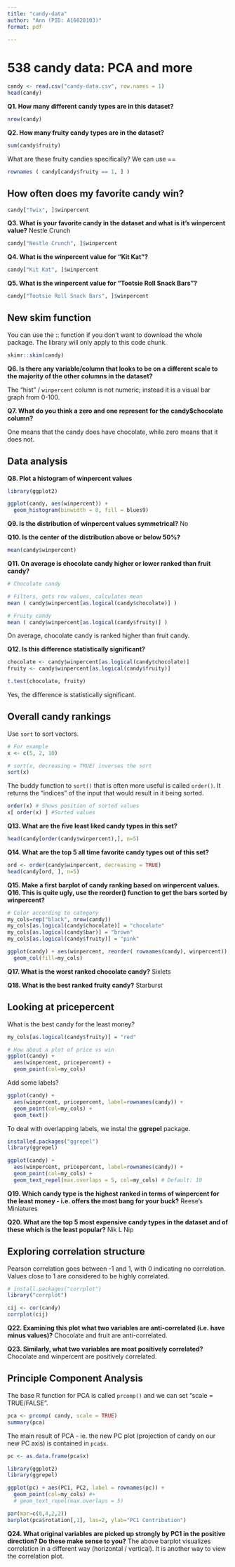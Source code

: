 ```yaml
---
title: "candy-data"
author: "Ann (PID: A16028103)"
format: pdf

---
```



# 538 candy data: PCA and more

```r
candy <- read.csv("candy-data.csv", row.names = 1)
head(candy)
```

**Q1. How many different candy types are in this dataset?**

```r
nrow(candy)
```


**Q2. How many fruity candy types are in the dataset?**

```r
sum(candy$fruity)
```

What are these fruity candies specifically?
We can use ==

```r
rownames ( candy[candy$fruity == 1, ] )
```

## How often does my favorite candy win?

```r
candy["Twix", ]$winpercent
```

**Q3. What is your favorite candy in the dataset and what is it’s winpercent value?**
Nestle Crunch

```r
candy["Nestle Crunch", ]$winpercent
```

**Q4. What is the winpercent value for “Kit Kat”?**

```r
candy["Kit Kat", ]$winpercent
```

**Q5. What is the winpercent value for “Tootsie Roll Snack Bars”?**

```r
candy["Tootsie Roll Snack Bars", ]$winpercent
```

## New skim function

You can use the :: function if you don't want to download the whole package.
The library will only apply to this code chunk.

```r
skimr::skim(candy)
```

**Q6. Is there any variable/column that looks to be on a different scale to the majority of the other columns in the dataset?**

The "hist" / `winpercent` column is not numeric; instead it is a visual bar graph from 0-100. 

**Q7. What do you think a zero and one represent for the candy$chocolate column?**

One means that the candy does have chocolate, while zero means that it does not.

## Data analysis

**Q8. Plot a histogram of winpercent values**

```r
library(ggplot2)

ggplot(candy, aes(winpercent)) +
  geom_histogram(binwidth = 8, fill = blues9)
```

**Q9. Is the distribution of winpercent values symmetrical?**
No

**Q10. Is the center of the distribution above or below 50%?**

```r
mean(candy$winpercent)
```

**Q11. On average is chocolate candy higher or lower ranked than fruit candy?**

```r
# Chocolate candy

# Filters, gets row values, calculates mean
mean ( candy$winpercent[as.logical(candy$chocolate)] ) 
```

```r
# Fruity candy
mean ( candy$winpercent[as.logical(candy$fruity)] ) 
```

On average, chocolate candy is ranked higher than fruit candy.

**Q12. Is this difference statistically significant?**

```r
chocolate <- candy$winpercent[as.logical(candy$chocolate)]
fruity <- candy$winpercent[as.logical(candy$fruity)]

t.test(chocolate, fruity)
```

Yes, the difference is statistically significant.

## Overall candy rankings

Use `sort` to sort vectors.

```r
# For example
x <- c(5, 2, 10)

# sort(x, decreasing = TRUE) inverses the sort
sort(x)
```

The buddy function to `sort()` that is often more useful is called `order()`. It returns the "indices" of the input that would result in it being sorted.

```r
order(x) # Shows position of sorted values
x[ order(x) ] #Sorted values
```


**Q13. What are the five least liked candy types in this set?**

```r
head(candy[order(candy$winpercent),], n=5)
```

**Q14. What are the top 5 all time favorite candy types out of this set?**

```r
ord <- order(candy$winpercent, decreasing = TRUE)
head(candy[ord, ], n=5)
```

**Q15. Make a first barplot of candy ranking based on winpercent values.**
**Q16. This is quite ugly, use the reorder() function to get the bars sorted by winpercent?**


```r
# Color according to category
my_cols=rep("black", nrow(candy))
my_cols[as.logical(candy$chocolate)] = "chocolate"
my_cols[as.logical(candy$bar)] = "brown"
my_cols[as.logical(candy$fruity)] = "pink"

ggplot(candy) + aes(winpercent, reorder( rownames(candy), winpercent)) +
  geom_col(fill=my_cols)
```

**Q17. What is the worst ranked chocolate candy?**
Sixlets

**Q18. What is the best ranked fruity candy?**
Starburst

## Looking at pricepercent
What is the best candy for the least money?

```r
my_cols[as.logical(candy$fruity)] = "red"
```


```r
# How about a plot of price vs win
ggplot(candy) +
  aes(winpercent, pricepercent) +
  geom_point(col=my_cols)
```

Add some labels?

```r
ggplot(candy) +
  aes(winpercent, pricepercent, label=rownames(candy)) +
  geom_point(col=my_cols) +
  geom_text()
```

To deal with overlapping labels, we instal the **ggrepel** package.

```r
installed.packages("ggrepel")
library(ggrepel)

ggplot(candy) +
  aes(winpercent, pricepercent, label=rownames(candy)) +
  geom_point(col=my_cols) +
  geom_text_repel(max.overlaps = 5, col=my_cols) # Default: 10
```

**Q19. Which candy type is the highest ranked in terms of winpercent for the least money - i.e. offers the most bang for your buck?**
Reese's Miniatures 

**Q20. What are the top 5 most expensive candy types in the dataset and of these which is the least popular?**
Nik L Nip

## Exploring correlation structure

Pearson correlation goes between -1 and 1, with 0 indicating no correlation. Values close to 1 are considered to be highly correlated. 


```r
# install.packages("corrplot")
library("corrplot")

cij <- cor(candy)
corrplot(cij)
```

**Q22. Examining this plot what two variables are anti-correlated (i.e. have minus values)?**
Chocolate and fruit are anti-correlated.

**Q23. Similarly, what two variables are most positively correlated?**
Chocolate and winpercent are positively correlated.

## Principle Component Analysis 

The base R function for PCA is called `prcomp()` and we can set "scale = TRUE/FALSE".

```r
pca <- prcomp( candy, scale = TRUE)
summary(pca)
```

The main result of PCA - ie. the new PC plot (projection of candy on our new PC axis) is contained in `pca$x`. 

```r
pc <- as.data.frame(pca$x)

library(ggplot2)
library(ggrepel)

ggplot(pc) + aes(PC1, PC2, label = rownames(pc)) + 
  geom_point(col=my_cols) #+
  # geom_text_repel(max.overlaps = 5)
```
```r
par(mar=c(8,4,2,2))
barplot(pca$rotation[,1], las=2, ylab="PC1 Contribution")
```

**Q24. What original variables are picked up strongly by PC1 in the positive direction? Do these make sense to you?**
The above barplot visualizes correlation in a different way (horizontal / vertical).
It is another way to view the correlation plot. 




